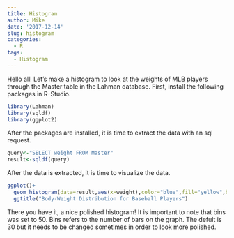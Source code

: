 ```yaml
---
title: Histogram
author: Mike
date: '2017-12-14'
slug: histogram
categories:
  - R
tags:
  - Histogram
---
```


Hello all! Let's make a histogram to look at the weights of MLB players through the Master table in the Lahman database. First, install the following packages in R-Studio.

```r
library(Lahman)
library(sqldf)
library(ggplot2)
```

After the packages are installed, it is time to extract the data with an sql request.

```r
query<-"SELECT weight FROM Master"
result<-sqldf(query)
```

After the data is extracted, it is time to visualize the data.

```r
ggplot()+
  geom_histogram(data=result,aes(x=weight),color="blue",fill="yellow",bins=50)+
  ggtitle("Body-Weight Distribution for Baseball Players")
```

There you have it, a nice polished histogram! It is important to note that bins was set to 50. Bins refers to the number of bars on the graph. The defult is 30 but it needs to be changed sometimes in order to look more polished.
